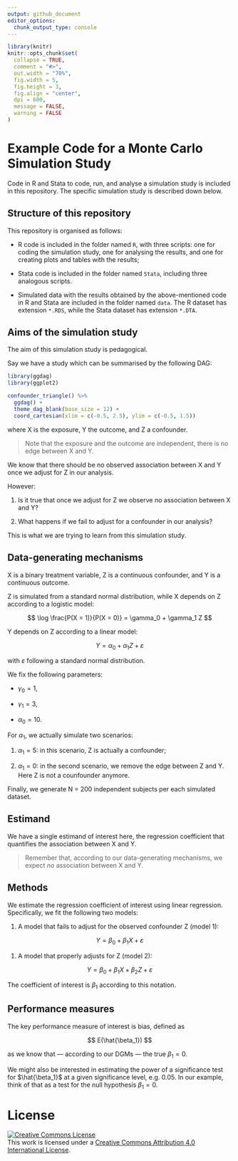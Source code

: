```yaml
---
output: github_document
editor_options: 
  chunk_output_type: console
---
```


<!-- README.md is generated from README.Rmd. Please edit that file -->

```r
library(knitr)
knitr::opts_chunk$set(
  collapse = TRUE,
  comment = "#>",
  out.width = "70%",
  fig.width = 5,
  fig.height = 3,
  fig.align = "center",
  dpi = 600,
  message = FALSE,
  warning = FALSE
)
```

# Example Code for a Monte Carlo Simulation Study

Code in R and Stata to code, run, and analyse a simulation study is included in this repository.
The specific simulation study is described down below.

## Structure of this repository

This repository is organised as follows:

* R code is included in the folder named `R`, with three scripts: one for coding the simulation study, one for analysing the results, and one for creating plots and tables with the results;

* Stata code is included in the folder named `Stata`, including three analogous scripts.

* Simulated data with the results obtained by the above-mentioned code in R and Stata are included in the folder named `data`.
  The R dataset has extension `*.RDS`, while the Stata dataset has extension `*.DTA`.

## Aims of the simulation study

The aim of this simulation study is pedagogical.

Say we have a study which can be summarised by the following DAG:

```r
library(ggdag)
library(ggplot2)

confounder_triangle() %>%
  ggdag() +
  theme_dag_blank(base_size = 12) +
  coord_cartesian(xlim = c(-0.5, 2.5), ylim = c(-0.5, 1.5))
```

where X is the exposure, Y the outcome, and Z a confounder.

> Note that the exposure and the outcome are independent, there is no edge between X and Y.

We know that there should be no observed association between X and Y once we adjust for Z in our analysis.

However:

1. Is it true that once we adjust for Z we observe no association between X and Y?

1. What happens if we fail to adjust for a confounder in our analysis?

This is what we are trying to learn from this simulation study.

## Data-generating mechanisms

X is a binary treatment variable, Z is a continuous confounder, and Y is a continuous outcome.

Z is simulated from a standard normal distribution, while X depends on Z according to a logistic model:

$$
\log \frac{P(X = 1)}{P(X = 0)} = \gamma_0 + \gamma_1 Z
$$

Y depends on Z according to a linear model:

$$
Y = \alpha_0 + \alpha_1 Z + \varepsilon
$$

with $\varepsilon$ following a standard normal distribution.

We fix the following parameters:

* $\gamma_0 = 1$, 

* $\gamma_1 = 3$, 

* $\alpha_0 = 10$.

For $\alpha_1$, we actually simulate two scenarios:

1. $\alpha_1 = 5$: in this scenario, Z is actually a confounder;

1. $\alpha_1 = 0$: in the second scenario, we remove the edge between Z and Y. Here Z is not a counfounder anymore.

Finally, we generate N = 200 independent subjects per each simulated dataset.

## Estimand

We have a single estimand of interest here, the regression coefficient that quantifies the association between X and Y.

> Remember that, according to our data-generating mechanisms, we expect _no_ association between X and Y.

## Methods

We estimate the regression coefficient of interest using linear regression.
Specifically, we fit the following two models:

1. A model that fails to adjust for the observed confounder Z (model 1):

$$
Y = \beta_0 + \beta_1 X + \varepsilon
$$

1. A model that properly adjusts for Z (model 2):

$$
Y = \beta_0 + \beta_1 X + \beta_2 Z + \varepsilon
$$

The coefficient of interest is $\beta_1$ according to this notation.

## Performance measures

The key performance measure of interest is bias, defined as

$$
E(\hat{\beta_1})
$$

as we know that — according to our DGMs — the true $\beta_1 = 0$.

We might also be interested in estimating the power of a significance test for $\hat{\beta_1}$ at a given significance level, e.g. 0.05.
In our example, think of that as a test for the null hypothesis $\beta_1 = 0$.

# License

<a rel="license" href="http://creativecommons.org/licenses/by/4.0/">
    <img alt="Creative Commons License" style="border-width:0" src="https://i.creativecommons.org/l/by/4.0/88x31.png" />
</a>
<br />
This work is licensed under a <a rel="license" href="http://creativecommons.org/licenses/by/4.0/">Creative Commons Attribution 4.0 International License</a>.
